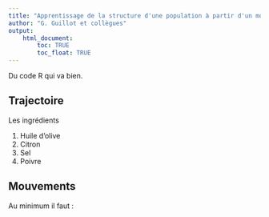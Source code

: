 ```yaml
---
title: "Apprentissage de la structure d'une population à partir d'un modèle de mélange pour données génétiques individuelles géoréférencées"
author: "G. Guillot et collègues"
output: 
    html_document:
        toc: TRUE
        toc_float: TRUE
---
```


Du code R qui va bien.


## Trajectoire

Les ingrédients

1. Huile d'olive
2. Citron
3. Sel
4. Poivre


## Mouvements

Au minimum il faut :

